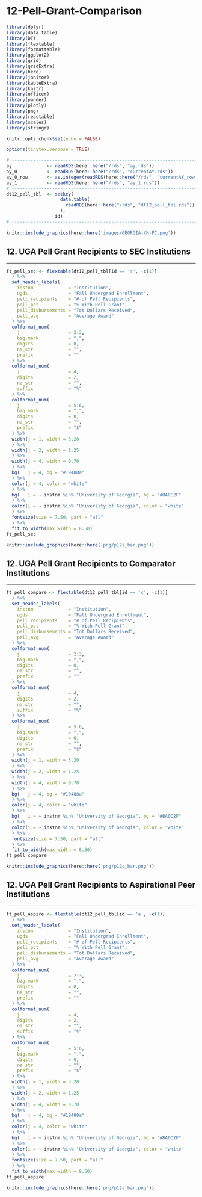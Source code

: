 # 12-Pell-Grant-Comparison {#intro}

```r
library(dplyr)
library(data.table)
library(DT)
library(flextable)
library(formattable)
library(ggplot2)
library(grid)
library(gridExtra)
library(here)
library(janitor)
library(kableExtra)
library(knitr)
library(officer)
library(pander)
library(plotly)
library(png)
library(reactable)
library(scales)
library(stringr)
```

```r
knitr::opts_chunk$set(echo = FALSE)
```

```r
options(tinytex.verbose = TRUE)
```

```r
# ------------------------------------------------------------------------------
ay             <- readRDS(here::here("/rds", "ay.rds"))
ay_0           <- readRDS(here::here("/rds", "currentAY.rds"))
ay_0_row       <- as.integer(readRDS(here::here("/rds", "currentAY_row.rds")))
ay_1           <- readRDS(here::here("/rds", "ay_1.rds"))
# ------------------------------------------------------------------------------
dt12_pell_tbl  <- setkey(
                    data.table(
                      readRDS(here::here("/rds", "dt12_pell_tbl.rds"))
                    ), 
                  id)
# ------------------------------------------------------------------------------
```

```r
knitr::include_graphics(here::here('images/GEORGIA-XH-FC.png'))
```

## 12. UGA Pell Grant Recipients to SEC Institutions 
***

```r
ft_pell_sec <- flextable(dt12_pell_tbl[id == 's', -c(1)]
  ) %>%
  set_header_labels(
    instnm             = "Institution",
    ugds               = "Fall Undergrad Enrollment",
    pell_recipients    = "# of Pell Recipients",
    pell_pct           = "% With Pell Grant",
    pell_disbursements = "Tot Dollars Received",
    pell_avg           = "Average Award"
  ) %>%
  colformat_num(
    j                  = 2:3,
    big.mark           = ",", 
    digits             = 0, 
    na_str             = "", 
    prefix             = ""
  ) %>%   
  colformat_num(
    j                  = 4,
    digits             = 2, 
    na_str             = "", 
    suffix             = "%"
  ) %>%    
  colformat_num(
    j                  = 5:6, 
    big.mark           = ",", 
    digits             = 0, 
    na_str             = "", 
    prefix             = "$"
  ) %>%
  width(j = 1, width = 3.20
  ) %>%
  width(j = 2, width = 1.25
  ) %>%
  width(j = 4, width = 0.70
  ) %>%
  bg(   j = 4, bg = "#19488a"
  ) %>%
  color(j = 4, color = "white"
  ) %>%  
  bg(   i = ~ instnm %in% "University of Georgia", bg = "#BA0C2F"
  ) %>%
  color(i = ~ instnm %in% "University of Georgia", color = "white"
  ) %>%
  fontsize(size = 7.50, part = "all"
  ) %>%           
  fit_to_width(max_width = 8.50)
ft_pell_sec
```

```r
knitr::include_graphics(here::here('png/p12s_bar.png'))
```

## 12. UGA Pell Grant Recipients to Comparator Institutions 
***

```r
ft_pell_compare <- flextable(dt12_pell_tbl[id == 'c', -c(1)]
  ) %>%
  set_header_labels(
    instnm             = "Institution",
    ugds               = "Fall Undergrad Enrollment",
    pell_recipients    = "# of Pell Recipients",
    pell_pct           = "% With Pell Grant",
    pell_disbursements = "Tot Dollars Received",
    pell_avg           = "Average Award"
  ) %>%
  colformat_num(
    j                  = 2:3,
    big.mark           = ",", 
    digits             = 0, 
    na_str             = "", 
    prefix             = ""
  ) %>%   
  colformat_num(
    j                  = 4,
    digits             = 2, 
    na_str             = "", 
    suffix             = "%"
  ) %>%    
  colformat_num(
    j                  = 5:6, 
    big.mark           = ",", 
    digits             = 0, 
    na_str             = "", 
    prefix             = "$"
  ) %>%
  width(j = 1, width = 3.20
  ) %>%
  width(j = 2, width = 1.25
  ) %>%
  width(j = 4, width = 0.70
  ) %>%
  bg(   j = 4, bg = "#19488a"
  ) %>%
  color(j = 4, color = "white"
  ) %>%  
  bg(   i = ~ instnm %in% "University of Georgia", bg = "#BA0C2F"
  ) %>%
  color(i = ~ instnm %in% "University of Georgia", color = "white"
  ) %>%
  fontsize(size = 7.50, part = "all"
  ) %>%           
  fit_to_width(max_width = 8.50)
ft_pell_compare
```

```r
knitr::include_graphics(here::here('png/p12c_bar.png'))
```

## 12. UGA Pell Grant Recipients to Aspirational Peer Institutions 
***

```r
ft_pell_aspire <- flextable(dt12_pell_tbl[id == 'a', -c(1)]
  ) %>%
  set_header_labels(
    instnm             = "Institution",
    ugds               = "Fall Undergrad Enrollment",
    pell_recipients    = "# of Pell Recipients",
    pell_pct           = "% With Pell Grant",
    pell_disbursements = "Tot Dollars Received",
    pell_avg           = "Average Award"
  ) %>%
  colformat_num(
    j                  = 2:3,
    big.mark           = ",", 
    digits             = 0, 
    na_str             = "", 
    prefix             = ""
  ) %>%   
  colformat_num(
    j                  = 4,
    digits             = 2, 
    na_str             = "", 
    suffix             = "%"
  ) %>%    
  colformat_num(
    j                  = 5:6, 
    big.mark           = ",", 
    digits             = 0, 
    na_str             = "", 
    prefix             = "$"
  ) %>%
  width(j = 1, width = 3.20
  ) %>%
  width(j = 2, width = 1.25
  ) %>%
  width(j = 4, width = 0.70
  ) %>%
  bg(   j = 4, bg = "#19488a"
  ) %>%
  color(j = 4, color = "white"
  ) %>%  
  bg(   i = ~ instnm %in% "University of Georgia", bg = "#BA0C2F"
  ) %>%
  color(i = ~ instnm %in% "University of Georgia", color = "white"
  ) %>%
  fontsize(size = 7.50, part = "all"
  ) %>%           
  fit_to_width(max_width = 8.50)
ft_pell_aspire
```

```r
knitr::include_graphics(here::here('png/p12a_bar.png'))
```

```{=openxml}
<w:p><w:r><w:br w:type="page"/></w:r></w:p>
```